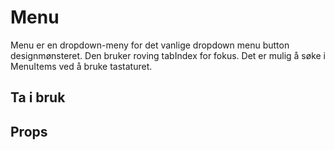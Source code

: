
<Meta of={MenuStories} />

# Menu

Menu er en dropdown-meny for det vanlige dropdown menu button designmønsteret. Den bruker roving tabIndex for fokus. Det er mulig å søke i MenuItems ved å bruke tastaturet.

## Ta i bruk


## Props

<Card variant="outline" borderRadius="0">
  <CardBody>
    <Story of={MenuStories.Preview} />
  </CardBody>
</Card>

<Controls of={MenuStories.Preview} />
